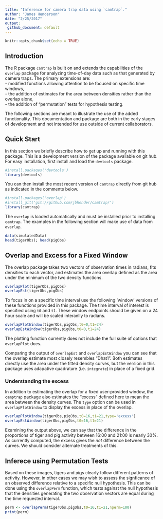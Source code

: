 ```yaml
---
title: "Inference for camera trap data using `camtrap`."
author: "James Henderson"
date: "2/25/2017"
output:
 github_document: default
---
```


```r
knitr::opts_chunk$set(echo = TRUE)
```

## Introduction

The R package `camtrap` is built on and extends the capabilities of
the `overlap` package for analyzing time-of-day data such as that generated by 
camera traps. The primary extensions are:  
- modified functions allowing attention to be focused on specific time windows,  
- the addition of estimates for the area between densities rather than the
overlap alone,  
- the addition of "permutation" tests for hypothesis testing.  

The following sections are meant to illustrate the use of the added functionality.
This documentation and package are both in the early stages of development and not
intended for use outside of current collaborators.  

## Quick Start
In this section we briefly describe how to get up and running with this package.
This is a development version of the package available on git hub. For easy installation,
first install and load the `devtools` package.

```r
#install.packages('devtools')
library(devtools)
```

You can then install the most recent version of `camtrap` directly from 
git hub as indicated in the comments below.

```r
#install.packages('overlap')
#install_git('git://github.com/jbhender/camtrap/')
library(camtrap)
```

The `overlap` is loaded automatically and must be installed prior to installing
`camtrap`. The examples in the following section will make use of data from
`overlap`.

```r
data(simulatedData)
head(tigerObs); head(pigObs)
```

## Overlap and Excess for a Fixed Window

The overlap package takes two vectors of observation times in radians,
fits densities to each vector, and estimates the area overlap defined as the 
area under the minimum of the two density functions.

```r
overlapPlot(tigerObs,pigObs)
overlapEst(tigerObs,pigObs)
```

To focus in on a specific time interval use the following 'window' versions of
these functions provided in this package. The time interval of interest is 
specified using `t0` and `t1`. These window endpoints should be given
on a 24 hour scale and will be scaled interanlly to radians. 
 
```r
overlapPlotWindow(tigerObs,pigObs,t0=0,t1=24)
overlapEstWindow(tigerObs,pigObs,t0=0,t1=24)
```

The plotting function currently does not include the full suite of options that
`overlapPlot` does.

Comparing the output of `overlapEst` and `overlapEstWindow` you can see
that the overlap estimate most closely resembles "Dhat1". Both estimates directly
use the area under the fitted density curves, but the version in this package
uses adapative quadrature (i.e. `integrate`) in place of a fixed grid.  

### Understanding the excess

In addition to estimating the overlap for a fixed user-provided window,
the `camptrap` package also estimates the "excess" defined here to mean 
the area between the density curves. The `type` option can be used in
`overlapPlotWindow` to display the excess in place of the overlap.

```r
overlapPlotWindow(tigerObs,pigObs,t0=16,t1=21,type='excess')
overlapEstWindow(tigerObs,pigObs,t0=16,t1=21)
```

Examining the output above, we can say that the difference in the proportions of
tiger and pig activity between 16:00 and 21:00 is nearly 30%. As currently
computed, the excess gives the *net* difference between the curves. We 
should consider alternate treatments of this.

## Inferece using Permutation Tests ##
Based on these images, tigers and pigs clearly follow different patterns of 
activity.  However, in other cases we may wish to assess the signficance of an observed
difference relative to a specific null hypothesis. This can be done using the 
`overlapPerm` function, which tests against the null hypothesis that the densities
generating the two observation vectors are equal during the time requested interval.

```r
perm <- overlapPerm(tigerObs,pigObs,t0=16,t1=21,nperm=100)
print(perm)
```
